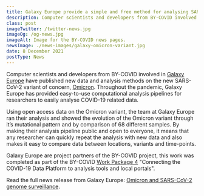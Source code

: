 ```yaml
---
title: Galaxy Europe provide a simple and free method for analysing SARS-CoV-2 Omicron variant data 
description: Computer scientists and developers from BY-COVID involved in Galaxy Europe have published new data and analysis methods on the new SARS-CoV-2 variant of concern, Omicron. 
class: post
imageTwitter: /twitter-news.jpg
imageOg: /og-news.jpg
imageAlt: Image for the BY-COVID news pages.
newsImage: ./news-images/galaxy-omicron-variant.jpg
date: 8 December 2021
postType: News
---
```


Computer scientists and developers from BY-COVID involved in [Galaxy Europe](https://usegalaxy.eu) have published new data and analysis methods on the new SARS-CoV-2 variant of concern, [Omicron](https://www.who.int/news/item/26-11-2021-classification-of-omicron-(b.1.1.529)-sars-cov-2-variant-of-concern). Throughout the pandemic, Galaxy Europe has provided easy-to-use computational analysis pipelines for researchers to easily analyse COVID-19 related data. 

Using open access data on the Omicron variant, the team at Galaxy Europe ran their analysis and showed the evolution of the Omicron variant through it’s mutational pattern and by comparison of 68 different samples. By making their analysis pipeline public and open to everyone, it means that any researcher can quickly repeat the analysis with new data and also makes it easy to compare data between locations, variants and time-points.  

Galaxy Europe are project partners of the BY-COVID project, this work was completed as part of the BY-COVID [Work Package 4](https://by-covid.org/about#structure) "Connecting the COVID-19 Data Platform to analysis tools and local portals".

Read the full news release from Galaxy Europe: [Omicron and SARS-CoV-2 genome surveillance](https://galaxyproject.eu/posts/2021/11/29/omicron-and-galaxy/).